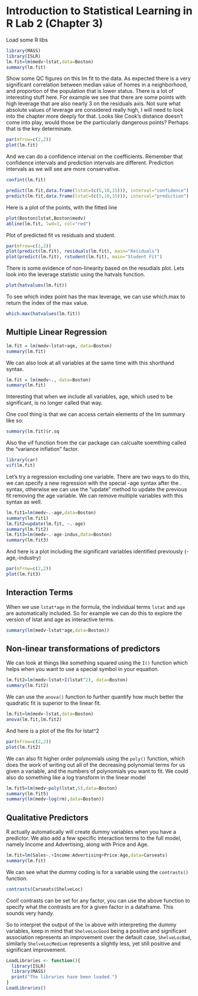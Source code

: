 Introduction to Statistical Learning in R Lab 2 (Chapter 3)
========================================================

Load some R libs

```r
library(MASS)
library(ISLR)
lm.fit=lm(medv~lstat,data=Boston)
summary(lm.fit)
```

Show some QC figures on this lm fit to the data. As expected there is a very significant correlation between median value of homes in a neighborhood, and proportion of the population that is lower status. There is a lot of interesting stuff here. For example we see that there are some points with high leverage that are also nearly 3 on the residuals axis. Not sure what absolute values of leverage are considered really high, I will need to look into the chapter more deeply for that. Looks like Cook's distance doesn't come into play, would those be the particularly dangerous points? Perhaps that is the key determinate.

```r
par(mfrow=c(2,2))
plot(lm.fit)
```

And we can do a confidence interval on the coefficients. Remember that confidence intervals and prediction intervals are different. Prediction intervals as we will see are more conservative.

```r
confint(lm.fit)

predict(lm.fit,data.frame(lstat=(c(5,10,15))), interval="confidence")
predict(lm.fit,data.frame(lstat=(c(5,10,15))), interval="prediction")
```

Here is a plot of the points, with the fitted line
```r
plot(Boston$lstat,Boston$medv)
abline(lm.fit, lwd=3, col="red")
```

Plot of predicted fit vs residuals and student.
```r
par(mfrow=c(1,2))
plot(predict(lm.fit), residuals(lm.fit), main="Residuals")
plot(predict(lm.fit), rstudent(lm.fit), main="Student Fit")
```

There is some evidence of non-linearity based on the resudials plot. Lets look into the leverage statistic using the hatvals function.

```r
plot(hatvalues(lm.fit))
```

To see which index point has the max leverage, we can use which.max to return the index of the max value.
```r
which.max(hatvalues(lm.fit))
```

Multiple Linear Regression
--------------------------
```r
lm.fit = lm(medv~lstat+age, data=Boston)
summary(lm.fit)
```

We can also look at all variables at the same time with this shorthand syntax.
```r
lm.fit = lm(medv~., data=Boston)
summary(lm.fit)
```

Interesting that when we include all variables, age, which used to be significant, is no longer called that way.

One cool thing is that we can access certain elements of the lm summary like so:
```r
summary(lm.fit)$r.sq
```

Also the vif function from the car package can calcualte soemthing called the "variance inflation" factor.
```r
library(car)
vif(lm.fit)
```

Let's try a regression excluding one variable. There are two ways to do this, we can specify a new regression with the special -age syntax after the . syntax, otherwise we can use the "update" method to update the previous fit removing the age variable. We can remove multiple variables with this syntax as well.

```r
lm.fit1=lm(medv~.-age,data=Boston)
summary(lm.fit1)
lm.fit2=update(lm.fit, ~.-age)
summary(lm.fit2)
lm.fit3=lm(medv~.-age-indus,data=Boston)
summary(lm.fit3)
```

And here is a plot including the significant variables identified previously (-age,-industry)
```r
par(mfrow=c(2,2))
plot(lm.fit3)
```


Interaction Terms
----------------
When we use `lstat*age` in the formula, the individual terms `lstat` and `age` are automatically included. So for example we can do this to explore the version of lstat and age as interactive terms.

```r
summary(lm(medv~lstat*age,data=Boston))

```

Non-linear transformations of predictors
-------------------
We can look at things like something squared using the `I()` function which helps when you want to use a special symbol in your equation.
```r
lm.fit2=lm(medv~lstat+I(lstat^2), data=Boston)
summary(lm.fit2)
```

We can use the `anova()` function to further quantify how much better the quadratic fit is superior to the linear fit.
```r
lm.fit=lm(medv~lstat,data=Boston)
anova(lm.fit,lm.fit2)
```

And here is a plot of the fits for lstat^2
```r
par(mfrow=c(2,2))
plot(lm.fit2)
```

We can also fit higher order polynomials using the `poly()` function, which does the work of writing out all of the decreasing polynomial terms for us given a variable, and the numbers of polynomials you want to fit. We could also do something like a log transform in the linear model

```r
lm.fit5=lm(medv~poly(lstat,5),data=Boston)
summary(lm.fit5)
summary(lm(medv~log(rm),data=Boston))
```

Qualitative Predictors
------------------

R actually automatically will create dummy variables when you have a predictor. We also add a few specific interaction terms to the full model, namely Income and Advertising, along with Price and Age.

```r
lm.fit=lm(Sales~.+Income:Advertising+Price:Age,data=Carseats)
summary(lm.fit)
```

We can see what the dummy coding is for a variable using the `contrasts()` function.

```r
contrasts(Carseats$ShelveLoc)
```

Cool! contrasts can be set for any factor, you can use the above function to specify what the contrasts are for a given factor in a dataframe. This sounds very handy.

So to interpret the output of the `lm` above with interpreting the dummy variables, keep in mind that `ShelveLocGood` being a positive and significant association represents an improvement over the default case, `ShelveLocBad`, similarly `ShelveLocMedium` represents a slightly less, yet still positive and significant improvement.


```r
LoadLibraries <- function(){
  library(ISLR)
  library(MASS)
  print("The libraries have been loaded.")
}
LoadLibraries()
```

